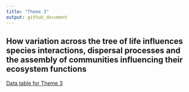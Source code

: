 ---
title: "Theme 3"
output: github_document
---

## How variation across the tree of life influences species interactions, dispersal processes and the assembly of communities influencing their ecosystem functions

[Data table for Theme 3](https://docs.google.com/spreadsheets/d/1uzynWDDNeQ5gO2KXgn_EYNeGsWQNk_kUc6D1uNnu6XQ/edit?usp=sharing)